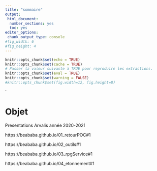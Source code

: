 ```yaml
---
title: "sommaire"
output: 
 html_document: 
  number_sections: yes
  toc: yes
editor_options: 
 chunk_output_type: console
#fig_width: 6 
#fig_height: 4
---
```


```r
knitr::opts_chunk$set(echo = TRUE)
knitr::opts_chunk$set(cache = TRUE)
# Passer la valeur suivante à TRUE pour reproduire les extractions.
knitr::opts_chunk$set(eval = TRUE)
knitr::opts_chunk$set(warning = FALSE)
#knitr::opts_chunk$set(fig.width=12, fig.height=8) 
```
`

# Objet

Presentations Arvalis année 2020-2021

https://beababa.github.io/01_retourPOC#1

https://beababa.github.io/02_outils#1

https://beababa.github.io/03_rpgService#1

https://beababa.github.io/04_etonnement#1



